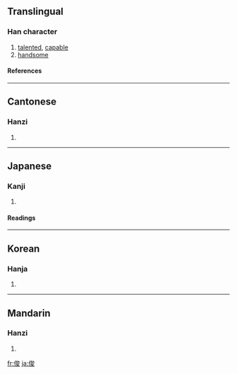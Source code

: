 {{see|儁}}

==Translingual==
===Han character===
{{Han char|rn=9|rad=人|as=07|sn=9|four=2324<sub>7</sub>|canj=人戈金水 (OICE)}}
# [[talented]], [[capable]]
# [[handsome]]
====References====
{{Han ref|kx=0104.150|dkj=00674|dj=0220.140|hdz=10168.040|uh=4FCA|ud=20426|bh=AB54|bd=43860}}
----
==Cantonese==
===Hanzi===
{{yue-hanzi|jyut=|y=jeun3}}
# {{defn|Cantonese}}
----
==Japanese==
===Kanji===
{{ja-kanji|grade=c|rs=人07}}
# {{defn|Japanese}} 
====Readings====
{{ja-readings|on=[[しゅん]] (shun)|kun=[[すぐれる]] (sugureru)}}
----

==Korean==
===Hanja===
{{ko-hanja|hangeul=준|rv=jun|mr=chun}}
# {{defn|Korean}}
----
==Mandarin==
===Hanzi===
{{cmn-hanzi|pin=[[jùn]] ([[jun4]])|wg=chün<sup>4</sup>}}
# {{defn|Mandarin}}

[[fr:俊]]
[[ja:俊]]